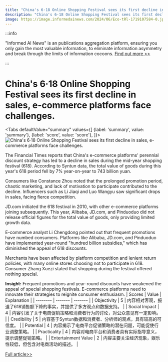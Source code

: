 ```yaml
---
title: "China's 6·18 Online Shopping Festival sees its first decline in sales, e-commerce platforms face challenges."
description: "China's 6·18 Online Shopping Festival sees its first decline in sales, e-commerce platforms face challenges."
image: https://image.informedainews.com/2024/06/Eco-tRl-1719107584-0.jpg
---
```



:::info

"Informed AI News" is an publications aggregation platform, ensuring you only gain the most valuable information, to eliminate information asymmetry and break through the limits of information cocoons.  [Find out more >>](/)

:::

# China's 6·18 Online Shopping Festival sees its first decline in sales, e-commerce platforms face challenges.


<Tabs
	defaultValue="summary"
	values={[
	{label: 'summary', value: 'summary'},
	{label: 'score', value: 'score'},
]}>
<TabItem value="summary">
<img
  src="https://image.informedainews.com/2024/06/Eco-tRl-1719107584-0.jpg"
  alt="China's 6·18 Online Shopping Festival sees its first decline in sales, e-commerce platforms face challenges."
/>



The Financial Times reports that China's e-commerce platforms' perennial discount strategy has led to a decline in sales during the mid-year shopping festival (618). According to Syntun data, the total value of goods during this year's 618 period fell by 7% year-on-year to 743 billion yuan.

Consumers like Constance Zhou noted that the prolonged promotion period, chaotic marketing, and lack of motivation to participate contributed to the decline. Influencers such as Li Jiaqi and Luo Wangyu saw significant drops in sales, facing fierce competition.

JD.com initiated the 618 festival in 2010, with other e-commerce platforms joining subsequently. This year, Alibaba, JD.com, and Pinduoduo did not release official figures for the total value of goods, only providing limited growth data.

E-commerce analyst Li Chengdong pointed out that frequent promotions have numbed consumers. Platforms like Alibaba, JD.com, and Pinduoduo have implemented year-round "hundred billion subsidies," which has diminished the appeal of 618 discounts.

Merchants have been affected by platform competition and lenient return policies, with many online stores choosing not to participate in 618. Consumer Zhang Xuezi stated that shopping during the festival offered nothing special.

**Insight:**
Frequent promotions and year-round discounts have weakened the appeal of special shopping festivals. E-commerce platforms need to innovate their strategies to reignite consumer enthusiasm.
</TabItem>
<TabItem value="score">
	| Scores     | Value   | Explanation |
	| -------- | ------- | ------- |
	| Objectivity  | 5    | 内容相对客观，报道了618销售额下降的事实，并提供了多方观点和数据支持。    |
	| Social Impact | 4     | 内容引发了关于电商促销策略和消费者行为的讨论，对公众意见有一定影响。    |
	| Credibility    | 5    | 内容基于Syntun数据和消费者、分析师的观点，具有较高的可信度。    |
	| Potential    | 4    | 内容揭示了电商平台促销策略的潜在问题，可能促使行业调整策略。    |
	| Practicality    | 4    | 内容对电商平台和消费者具有实际指导意义，提示调整促销策略。    |
	| Entertainment Value    | 2    | 内容主要关注经济现象，娱乐性较低，但包含对电商活动的描述。    |
</TabItem>
</Tabs>

[Full article>>](https://www.cnbeta.com.tw/articles/tech/1435726.htm)
